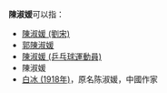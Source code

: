 '''陳淑媛'''可以指：
* [[陳淑媛_(劉宋)|陳淑媛 (劉宋)]]
* [[郭陳淑媛|郭陳淑媛]]
* [[陳淑媛_(乒乓球運動員)|陳淑媛 (乒乓球運動員)]]
* 陳淑媛
* [[白冰_(1918年)|白冰 (1918年)]]，原名陈淑媛，中國作家
{{Disambiguation|S|cat=三字陈姓人名消歧义}}